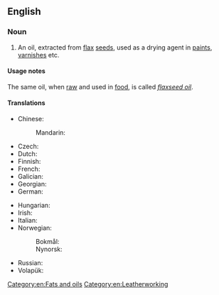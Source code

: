 ==English==

===Noun===
{{en-noun|~}}

# An oil, extracted from [[flax]] [[seed]]s, used as a drying agent in [[paint]]s, [[varnish]]es etc.

====Usage notes====
The same oil, when [[raw]] and used in [[food]], is called ''[[flaxseed oil]]''.

====Translations====
{{trans-top|oil extracted from flax seeds}}
* Chinese:
*: Mandarin: {{t-needed|cmn}}
* Czech: {{t|cs|lněný olej|m}}
* Dutch: {{t+|nl|lijnzaadolie}}
* Finnish: {{t|fi|pellavaöljy}}
* French: {{t+|fr|huile de lin|f}}
* Galician: {{t+|gl|aceite de liñaza|m}}
* Georgian: {{t|ka|სელის ზეთი}}
* German: {{t|de|Leinsamenöl|n}}
{{trans-mid}}
* Hungarian: {{t|hu|lenmagolaj}}
* Irish: {{t|ga|ola rois|f}}
* Italian: {{t|it|olio di lino|m}}
* Norwegian:
*: Bokmål: {{t|nb|linolje|m|f}}
*: Nynorsk: {{t|nn|linolje|m|f}}
* Russian: {{t|ru|льняно́е ма́сло|n}}
* Volapük: {{t+|vo|linumaleül}}
{{trans-bottom}}

[[Category:en:Fats and oils]]
[[Category:en:Leatherworking]]